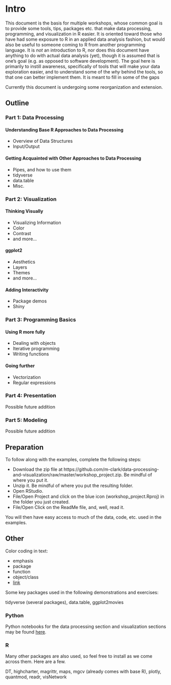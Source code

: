 # Intro {-}

This document is the basis for multiple workshops, whose common goal is to provide some tools, tips, packages etc. that make data processing, programming, and visualization in R easier.  It is oriented toward those who have had some exposure to R in an applied data analysis fashion, but would also be useful to someone coming to R from another programming language.  It is *not* an introduction to R, nor does this document have anything to do with actual data analysis (yet), though it is assumed that is one's goal (e.g. as opposed to software development).  The goal here is primarily to instill awareness, specifically of tools that will make your data exploration easier, and to understand some of the *why* behind the tools, so that one can better implement them.  It is meant to fill in some of the gaps 

Currently this document is undergoing some reorganization and extension.  

## Outline

### Part 1: Data Processing

#### Understanding Base R Approaches to Data Processing

- Overview of Data Structures
- Input/Output


####  Getting Acquainted with Other Approaches to Data Processing

- Pipes, and how to use them
- tidyverse
- data.table
- Misc.


### Part 2: Visualization

#### Thinking Visually

- Visualizing Information
- Color
- Contrast
- and more...

#### ggplot2

- Aesthetics
- Layers
- Themes
- and more...

#### Adding Interactivity

- Package demos
- Shiny


### Part 3: Programming Basics

#### Using R more fully

- Dealing with objects
- Iterative programming
- Writing functions

#### Going further

- Vectorization 
- Regular expressions


### Part 4: Presentation

Possible future addition

### Part 5: Modeling

Possible future addition



## Preparation

To follow along with the examples, complete the following steps:

- Download the zip file at https://github.com/m-clark/data-processing-and-visualization/raw/master/workshop_project.zip. Be mindful of where you put it.
- Unzip it. Be mindful of where you put the resulting folder.
- Open RStudio.
- File/Open Project and click on the blue icon (workshop_project.Rproj) in the folder you just created.
- File/Open Click on the ReadMe file, and, well, read it.

You will then have easy access to much of the data, code, etc. used in the examples.



## Other

Color coding in text:

- <span class="emph">emphasis</span>
- <span class="pack">package</span>
- <span class="func">function</span>
- <span class="objclass">object/class</span>
- [link]()

Some key packages used in the following demonstrations and exercises:

<span class="pack">tidyverse</span> (several packages), <span class="pack">data.table</span>, <span class="pack">ggplot2movies</span> 

### Python

Python notebooks for the data processing section and visualization sections may be found [here](https://github.com/m-clark/data-processing-and-visualization/tree/master/code).


### R

Many other packages are also used, so feel free to install as we come across them. Here are a few.

<span class="pack">DT</span>, <span class="pack">highcharter</span>, <span class="pack">magrittr</span>, <span class="pack">maps</span>, <span class="pack">mgcv</span> (already comes with base R), <span class="pack">plotly</span>, <span class="pack">quantmod</span>, <span class="pack">readr</span>, <span class="pack">visNetwork</span>
